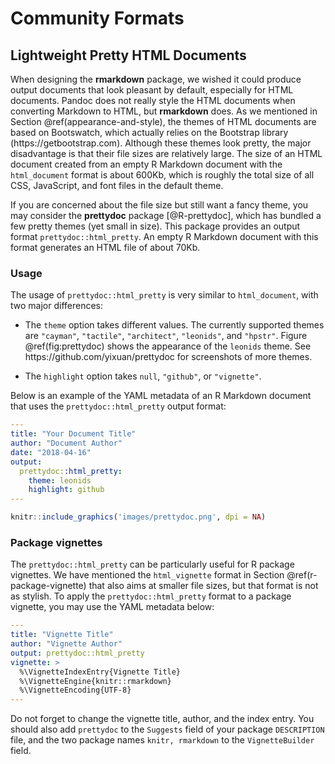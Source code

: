# Community Formats {#community}

## Lightweight Pretty HTML Documents {#prettydoc}

When designing the **rmarkdown** package, we wished it could produce output documents that look pleasant by default, especially for HTML documents. Pandoc does not really style the HTML documents when converting Markdown to HTML, but **rmarkdown** does. As we mentioned in Section \@ref(appearance-and-style), the themes of HTML documents are based on Bootswatch, which actually relies on the Bootstrap library (https://getbootstrap.com). Although these themes look pretty, the major disadvantage is that their file sizes are relatively large. The size of an HTML document created from an empty R Markdown document with the `html_document` format is about 600Kb, which is roughly the total size of all CSS, JavaScript, and font files in the default theme.

If you are concerned about the file size but still want a fancy theme, you may consider the **prettydoc** package [@R-prettydoc], which has bundled a few pretty themes (yet small in size). This package provides an output format `prettydoc::html_pretty`. An empty R Markdown document with this format generates an HTML file of about 70Kb.

### Usage {#prettydoc-usage}

The usage of `prettydoc::html_pretty` is very similar to `html_document`, with two major differences:

- The `theme` option takes different values. The currently supported themes are `"cayman"`, `"tactile"`, `"architect"`, `"leonids"`, and `"hpstr"`. Figure \@ref(fig:prettydoc) shows the appearance of the `leonids` theme. See https://github.com/yixuan/prettydoc for screenshots of more themes.

- The `highlight` option takes `null`, `"github"`, or `"vignette"`.

Below is an example of the YAML metadata of an R Markdown document that uses the `prettydoc::html_pretty` output format:

```yaml
---
title: "Your Document Title"
author: "Document Author"
date: "2018-04-16"
output:
  prettydoc::html_pretty:
    theme: leonids
    highlight: github
---
```

```r
knitr::include_graphics('images/prettydoc.png', dpi = NA)
```

### Package vignettes {#prettydoc-vignettes}

The `prettydoc::html_pretty` can be particularly useful for R package vignettes. We have mentioned the `html_vignette` format in Section \@ref(r-package-vignette) that also aims at smaller file sizes, but that format is not as stylish. To apply the `prettydoc::html_pretty` format to a package vignette, you may use the YAML metadata below:

```yaml
---
title: "Vignette Title"
author: "Vignette Author"
output: prettydoc::html_pretty
vignette: >
  %\VignetteIndexEntry{Vignette Title}
  %\VignetteEngine{knitr::rmarkdown}
  %\VignetteEncoding{UTF-8}
---
```

Do not forget to change the vignette title, author, and the index entry. You should also add `prettydoc` to the `Suggests` field of your package `DESCRIPTION` file, and the two package names `knitr, rmarkdown` to the `VignetteBuilder` field.
